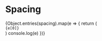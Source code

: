 
<Meta title="Spacing" />

# Spacing

<div>
{Object.entries(spacing).map(e => {
  return (
    <div>
      <div style={{
        backgroundColor: "grey",
        display: "inline-block",
        margin: "0 2em 0",
        width: e[1],
        height: e[1]
      }}></div>
      <code>{e[0]}</code>
    </div>
  )
  console.log(e)
  })}
</div>
